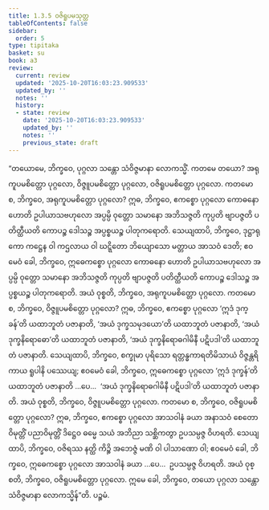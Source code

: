 ```yaml
---
title: 1.3.5 ဝဇိရူပမသုတ္တ
tableOfContents: false
sidebar:
  order: 5
type: tipitaka
basket: su
book: a3
review:
  current: review
  updated: '2025-10-20T16:03:23.909533'
  updated_by: ''
  notes: ''
  history:
  - state: review
    date: '2025-10-20T16:03:23.909533'
    updated_by: ''
    notes: ''
    previous_state: draft
---
```



<DynamicBreadcrumb />


<ReviewStatus review={frontmatter.review} showDetails={true} />

<HypothesisAnnotation frontmatter={frontmatter} />

<Division number="25" book="a3" e="ch" v="15" p="121">

<Paragraph number="124" book="a3">
“တယောမေ, ဘိက္ခဝေ, ပုဂ္ဂလာ သန္တော သံဝိဇ္ဇမာနာ လောကသ္မိံ. ကတမေ တယော? အရုကူပမစိတ္တော ပုဂ္ဂလော, ဝိဇ္ဇူပမစိတ္တော ပုဂ္ဂလော, ဝဇိရူပမစိတ္တော ပုဂ္ဂလော. ကတမော စ, ဘိက္ခဝေ, အရုကူပမစိတ္တော ပုဂ္ဂလော? ဣဓ, ဘိက္ခဝေ, ဧကစ္စော ပုဂ္ဂလော ကောဓနော ဟောတိ ဥပါယာသဗဟုလော အပ္ပမ္ပိ ဝုတ္တော သမာနော အဘိသဇ္ဇတိ ကုပ္ပတိ ဗျာပဇ္ဇတိ ပတိတ္ထီယတိ ကောပဉ္စ ဒေါသဉ္စ အပ္ပစ္စယဉ္စ ပါတုကရောတိ. သေယျထာပိ, ဘိက္ခဝေ, ဒုဋ္ဌာရုကော ကဋ္ဌေန ဝါ ကဌလာယ ဝါ ဃဋ္ဋိတော ဘိယျောသော မတ္တာယ အာသဝံ ဒေတိ; ဧဝမေဝံ ခေါ, ဘိက္ခဝေ, ဣဓေကစ္စော ပုဂ္ဂလော ကောဓနော ဟောတိ ဥပါယာသဗဟုလော အပ္ပမ္ပိ ဝုတ္တော သမာနော အဘိသဇ္ဇတိ ကုပ္ပတိ ဗျာပဇ္ဇတိ ပတိတ္ထီယတိ ကောပဉ္စ ဒေါသဉ္စ အပ္ပစ္စယဉ္စ ပါတုကရောတိ. အယံ ဝုစ္စတိ, ဘိက္ခဝေ, အရုကူပမစိတ္တော ပုဂ္ဂလော.
</Paragraph>

<Paragraph number="125" book="a3">
ကတမော စ, ဘိက္ခဝေ, ဝိဇ္ဇူပမစိတ္တော ပုဂ္ဂလော? ဣဓ, ဘိက္ခဝေ, ဧကစ္စော ပုဂ္ဂလော ‘ဣဒံ ဒုက္ခန်’တိ ယထာဘူတံ ပဇာနာတိ, ‘အယံ ဒုက္ခသမုဒယော’တိ ယထာဘူတံ ပဇာနာတိ, ‘အယံ ဒုက္ခနိရောဓော’တိ ယထာဘူတံ ပဇာနာတိ, ‘အယံ ဒုက္ခနိရောဓဂါမိနီ ပဋိပဒါ’တိ ယထာဘူတံ ပဇာနာတိ. သေယျထာပိ, ဘိက္ခဝေ, စက္ခုမာ ပုရိသော ရတ္တန္ဓကာရတိမိသာယံ ဝိဇ္ဇန္တရိကာယ ရူပါနိ ပဿေယျ; ဧဝမေဝံ ခေါ, ဘိက္ခဝေ, ဣဓေကစ္စော ပုဂ္ဂလော ‘ဣဒံ ဒုက္ခန်’တိ ယထာဘူတံ ပဇာနာတိ …ပေ…  ‘အယံ ဒုက္ခနိရောဓဂါမိနီ ပဋိပဒါ’တိ ယထာဘူတံ ပဇာနာတိ. အယံ ဝုစ္စတိ, ဘိက္ခဝေ, ဝိဇ္ဇူပမစိတ္တော ပုဂ္ဂလော.
</Paragraph>

<Paragraph number="126" book="a3">
ကတမော စ, ဘိက္ခဝေ, ဝဇိရူပမစိတ္တော ပုဂ္ဂလော? ဣဓ, ဘိက္ခဝေ, ဧကစ္စော ပုဂ္ဂလော အာသဝါနံ ခယာ အနာသဝံ စေတောဝိမုတ္တိံ ပညာဝိမုတ္တိံ ဒိဋ္ဌေဝ ဓမ္မေ သယံ အဘိညာ သစ္ဆိကတွာ ဥပသမ္ပဇ္ဇ ဝိဟရတိ. သေယျထာပိ, ဘိက္ခဝေ, ဝဇိရဿ နတ္ထိ ကိဉ္စိ အဘေဇ္ဇံ မဏိ ဝါ ပါသာဏော ဝါ; ဧဝမေဝံ ခေါ, ဘိက္ခဝေ, ဣဓေကစ္စော ပုဂ္ဂလော အာသဝါနံ ခယာ …ပေ…  ဥပသမ္ပဇ္ဇ ဝိဟရတိ. အယံ ဝုစ္စတိ, ဘိက္ခဝေ, ဝဇိရူပမစိတ္တော ပုဂ္ဂလော. ဣမေ ခေါ, ဘိက္ခဝေ, တယော ပုဂ္ဂလာ သန္တော သံဝိဇ္ဇမာနာ လောကသ္မိန်”တိ.

</Paragraph>
</Division>

<Paragraph number="127" type="center" book="a3">
ပဉ္စမံ.
</Paragraph>